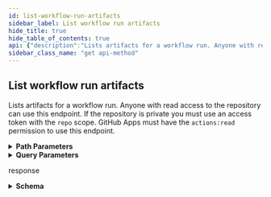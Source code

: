 ```yaml
---
id: list-workflow-run-artifacts
sidebar_label: List workflow run artifacts
hide_title: true
hide_table_of_contents: true
api: {"description":"Lists artifacts for a workflow run. Anyone with read access to the repository can use this endpoint. If the repository is private you must use an access token with the `repo` scope. GitHub Apps must have the `actions:read` permission to use this endpoint.","externalDocs":{"description":"API method documentation","url":"https://docs.github.com/rest/reference/actions#list-workflow-run-artifacts"},"operationId":"actions/list-workflow-run-artifacts","parameters":[{"in":"path","name":"owner","required":true,"schema":{"type":"string"}},{"in":"path","name":"repo","required":true,"schema":{"type":"string"}},{"description":"The id of the workflow run","in":"path","name":"run_id","required":true,"schema":{"type":"integer"}},{"description":"Results per page (max 100).","in":"query","name":"per_page","schema":{"default":30,"type":"integer"}},{"description":"Page number of the results to fetch.","in":"query","name":"page","schema":{"default":1,"type":"integer"}}],"responses":{"200":{"content":{"application/json":{"examples":{"default":{"value":{"artifacts":[{"archive_download_url":"https://api.github.com/repos/octo-org/octo-docs/actions/artifacts/11/zip","created_at":"2020-01-10T14:59:22.000Z","expired":false,"expires_at":"2020-03-21T14:59:22.000Z","id":11,"name":"Rails","node_id":"MDg6QXJ0aWZhY3QxMQ==","size_in_bytes":556,"updated_at":"2020-02-21T14:59:22.000Z","url":"https://api.github.com/repos/octo-org/octo-docs/actions/artifacts/11"},{"archive_download_url":"https://api.github.com/repos/octo-org/octo-docs/actions/artifacts/13/zip","created_at":"2020-01-10T14:59:22.000Z","expired":false,"expires_at":"2020-03-21T14:59:22.000Z","id":13,"name":"","node_id":"MDg6QXJ0aWZhY3QxMw==","size_in_bytes":453,"updated_at":"2020-02-21T14:59:22.000Z","url":"https://api.github.com/repos/octo-org/octo-docs/actions/artifacts/13"}],"total_count":2}}},"schema":{"properties":{"artifacts":{"items":{"description":"An artifact","properties":{"archive_download_url":{"example":"https://api.github.com/repos/github/hello-world/actions/artifacts/5/zip","type":"string"},"created_at":{"format":"date-time","nullable":true,"type":"string"},"expired":{"description":"Whether or not the artifact has expired.","type":"boolean"},"expires_at":{"format":"date-time","type":"string"},"id":{"example":5,"type":"integer"},"name":{"description":"The name of the artifact.","example":"AdventureWorks.Framework","type":"string"},"node_id":{"example":"MDEwOkNoZWNrU3VpdGU1","type":"string"},"size_in_bytes":{"description":"The size in bytes of the artifact.","example":12345,"type":"integer"},"updated_at":{"format":"date-time","nullable":true,"type":"string"},"url":{"example":"https://api.github.com/repos/github/hello-world/actions/artifacts/5","type":"string"}},"required":["id","node_id","name","size_in_bytes","url","archive_download_url","expired","created_at","expires_at","updated_at"],"title":"Artifact","type":"object"},"type":"array"},"total_count":{"type":"integer"}},"required":["total_count","artifacts"],"type":"object"}}},"description":"response","headers":{"Link":{"example":"<https://api.github.com/resource?page=2>; rel=\"next\", <https://api.github.com/resource?page=5>; rel=\"last\"","schema":{"type":"string"}}}}},"tags":["actions"],"x-github":{"category":"actions","enabledForGitHubApps":true,"githubCloudOnly":false,"previews":[],"subcategory":"artifacts"},"method":"get","path":"/repos/{owner}/{repo}/actions/runs/{run_id}/artifacts","servers":[{"url":"https://api.github.com"}],"info":{"contact":{"name":"Support","url":"https://support.github.com/contact"},"description":"GitHub's v3 REST API.","license":{"name":"MIT","url":"https://spdx.org/licenses/MIT"},"termsOfService":"https://docs.github.com/articles/github-terms-of-service","title":"GitHub v3 REST API","version":"1.1.4","x-apisguru-categories":["collaboration","developer_tools"],"x-logo":{"url":"https://twitter.com/github/profile_image?size=original"},"x-origin":[{"format":"openapi","url":"https://raw.githubusercontent.com/github/rest-api-description/main/descriptions/api.github.com/api.github.com.json","version":"3.0"}],"x-providerName":"github.com"},"postman":{"name":"List workflow run artifacts","description":{"content":"Lists artifacts for a workflow run. Anyone with read access to the repository can use this endpoint. If the repository is private you must use an access token with the `repo` scope. GitHub Apps must have the `actions:read` permission to use this endpoint.","type":"text/plain"},"url":{"path":["repos",":owner",":repo","actions","runs",":run_id","artifacts"],"host":["{{baseUrl}}"],"query":[{"disabled":false,"description":{"content":"Results per page (max 100).","type":"text/plain"},"key":"per_page","value":""},{"disabled":false,"description":{"content":"Page number of the results to fetch.","type":"text/plain"},"key":"page","value":""}],"variable":[{"disabled":false,"description":{"content":"(Required) ","type":"text/plain"},"type":"any","value":"","key":"owner"},{"disabled":false,"description":{"content":"(Required) ","type":"text/plain"},"type":"any","value":"","key":"repo"},{"disabled":false,"description":{"content":"(Required) The id of the workflow run","type":"text/plain"},"type":"any","value":"","key":"run_id"}]},"header":[{"key":"Accept","value":"application/json"}],"method":"GET"}}
sidebar_class_name: "get api-method"
---
```



## List workflow run artifacts



Lists artifacts for a workflow run. Anyone with read access to the repository can use this endpoint. If the repository is private you must use an access token with the `repo` scope. GitHub Apps must have the `actions:read` permission to use this endpoint.

<details style={{"marginBottom":"1rem"}}><summary style={{}}><strong>Path Parameters</strong></summary><div><ul><ParamsItem className={"paramsItem"} param={{"in":"path","name":"owner","required":true,"schema":{"type":"string"}}}></ParamsItem><ParamsItem className={"paramsItem"} param={{"in":"path","name":"repo","required":true,"schema":{"type":"string"}}}></ParamsItem><ParamsItem className={"paramsItem"} param={{"description":"The id of the workflow run","in":"path","name":"run_id","required":true,"schema":{"type":"integer"}}}></ParamsItem></ul></div></details><details style={{"marginBottom":"1rem"}}><summary style={{}}><strong>Query Parameters</strong></summary><div><ul><ParamsItem className={"paramsItem"} param={{"description":"Results per page (max 100).","in":"query","name":"per_page","schema":{"default":30,"type":"integer"}}}></ParamsItem><ParamsItem className={"paramsItem"} param={{"description":"Page number of the results to fetch.","in":"query","name":"page","schema":{"default":1,"type":"integer"}}}></ParamsItem></ul></div></details><div><ApiTabs><TabItem label={"200"} value={"200"}><div>

response

</div><div><details style={{}}><summary style={{"textAlign":"left"}}><strong>Schema</strong></summary><div style={{"textAlign":"left","marginLeft":"1rem"}}></div><ul style={{"marginLeft":"1rem"}}><SchemaItem collapsible={true} className={"schemaItem"}><details style={{}}><summary style={{}}><strong>artifacts</strong><span style={{"opacity":"0.6"}}> object[]</span><strong style={{"fontSize":"var(--ifm-code-font-size)","color":"var(--openapi-required)"}}> required</strong></summary><div style={{"marginLeft":"1rem"}}><ul><SchemaItem collapsible={false} name={"archive_download_url"} required={true} schemaDescription={undefined} schemaName={"string"} qualifierMessage={undefined}></SchemaItem><SchemaItem collapsible={false} name={"created_at"} required={true} schemaDescription={undefined} schemaName={"date-time"} qualifierMessage={undefined}></SchemaItem><SchemaItem collapsible={false} name={"expired"} required={true} schemaDescription={"Whether or not the artifact has expired."} schemaName={"boolean"} qualifierMessage={undefined}></SchemaItem><SchemaItem collapsible={false} name={"expires_at"} required={true} schemaDescription={undefined} schemaName={"date-time"} qualifierMessage={undefined}></SchemaItem><SchemaItem collapsible={false} name={"id"} required={true} schemaDescription={undefined} schemaName={"integer"} qualifierMessage={undefined}></SchemaItem><SchemaItem collapsible={false} name={"name"} required={true} schemaDescription={"The name of the artifact."} schemaName={"string"} qualifierMessage={undefined}></SchemaItem><SchemaItem collapsible={false} name={"node_id"} required={true} schemaDescription={undefined} schemaName={"string"} qualifierMessage={undefined}></SchemaItem><SchemaItem collapsible={false} name={"size_in_bytes"} required={true} schemaDescription={"The size in bytes of the artifact."} schemaName={"integer"} qualifierMessage={undefined}></SchemaItem><SchemaItem collapsible={false} name={"updated_at"} required={true} schemaDescription={undefined} schemaName={"date-time"} qualifierMessage={undefined}></SchemaItem><SchemaItem collapsible={false} name={"url"} required={true} schemaDescription={undefined} schemaName={"string"} qualifierMessage={undefined}></SchemaItem></ul></div></details></SchemaItem><SchemaItem collapsible={false} name={"total_count"} required={true} schemaDescription={undefined} schemaName={"integer"} qualifierMessage={undefined}></SchemaItem></ul></details></div></TabItem></ApiTabs></div>
      